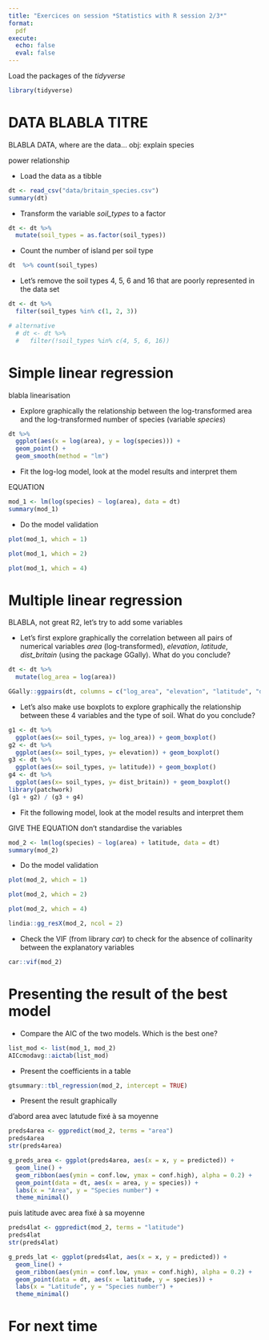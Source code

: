 ```yaml
---
title: "Exercices on session *Statistics with R session 2/3*"
format:
  pdf
execute:
  echo: false 
  eval: false 
---
```



Load the packages of the *tidyverse*
 
```r
library(tidyverse)
```

# DATA BLABLA TITRE

BLABLA DATA, where are the data...
obj: explain species

power relationship

* Load the data as a tibble

```r
dt <- read_csv("data/britain_species.csv")
summary(dt)
```

* Transform the variable *soil_types* to a factor

```r
dt <- dt %>% 
  mutate(soil_types = as.factor(soil_types))
```

* Count the number of island per soil type

```r
dt  %>% count(soil_types) 
```

* Let's remove the soil types 4, 5, 6 and 16 that are poorly represented in the data set

```r
dt <- dt %>% 
  filter(soil_types %in% c(1, 2, 3))

# alternative
  # dt <- dt %>% 
  #   filter(!soil_types %in% c(4, 5, 6, 16))
```


# Simple linear regression

blabla linearisation

* Explore graphically the relationship between the log-transformed area and the log-transformed number of species (variable *species*) 

```r
dt %>% 
  ggplot(aes(x = log(area), y = log(species))) + 
  geom_point() + 
  geom_smooth(method = "lm")
```

* Fit the log-log model, look at the model results and interpret them

EQUATION

```r
mod_1 <- lm(log(species) ~ log(area), data = dt)
summary(mod_1)
```
<!-- 
* significant positive effect of the log(area)
* moderate goodness of fit (R2)
-->

* Do the model validation

```r
plot(mod_1, which = 1)
```

<!-- 
* homoscedasticity: not too bad
* residuals independant of fitted values
-->

```r
plot(mod_1, which = 2)
```
<!-- 
normality of the residuals... not perfect 
-->


```r
plot(mod_1, which = 4)
```

<!--
No strong leverage effect
-->

# Multiple linear regression

BLABLA, not great R2, let's try to add some variables

* Let's first explore graphically the correlation between all pairs of numerical variables *area* (log-transformed), *elevation*, *latitude*, *dist_britain* (using the package GGally). What do you conclude?

```r
dt <- dt %>% 
  mutate(log_area = log(area))

GGally::ggpairs(dt, columns = c("log_area", "elevation", "latitude", "dist_britain"))
```

<!--
log(area) and elevation correlated
dist_britan and latitude correlated
=> don't include them all (and too many for the data we have)
-->

* Let's also make use boxplots to explore graphically the relationship between these 4 variables and the type of soil. What do you conclude?

```r
g1 <- dt %>% 
  ggplot(aes(x= soil_types, y= log_area)) + geom_boxplot()
g2 <- dt %>% 
  ggplot(aes(x= soil_types, y= elevation)) + geom_boxplot()
g3 <- dt %>% 
  ggplot(aes(x= soil_types, y= latitude)) + geom_boxplot()
g4 <- dt %>% 
  ggplot(aes(x= soil_types, y= dist_britain)) + geom_boxplot()
library(patchwork)
(g1 + g2) / (g3 + g4)
```
<!-- 
soil type too correlated with log_area...
-->

* Fit the following model, look at the model results and interpret them

GIVE THE EQUATION
don't standardise the variables

```r
mod_2 <- lm(log(species) ~ log(area) + latitude, data = dt)
summary(mod_2)
```
<!--
* Goodness of fit (R2) much better
* log(area) and latitude both have a significant effect
* number of species increases with area
* number of species decreases with latitude
--> 

* Do the model validation

```r
plot(mod_2, which = 1)
```

<!-- 
* homoscedasticity: not too bad
* residuals independent of fitted values
* three obs concerning
-->

```r
plot(mod_2, which = 2)
```
<!-- 
normality of the residuals
three obs concerning
-->


```r
plot(mod_2, which = 4)
```

<!--
No strong leverage effect but three obs concerning
-->

```r
lindia::gg_resX(mod_2, ncol = 2)
```
<!-- 
ok
--> 

* Check the VIF (from library *car*) to check for the absence of collinarity between the explanatory variables

```r
car::vif(mod_2)
```
<!-- ok -->


# Presenting the result of the best model

* Compare the AIC of the two models. Which is the best one?

```r
list_mod <- list(mod_1, mod_2)
AICcmodavg::aictab(list_mod)
```
<!-- best model is model 2 -->

* Present the coefficients in a table

```r
gtsummary::tbl_regression(mod_2, intercept = TRUE)
```

* Present the result graphically

d'abord area avec latutude fixé à sa moyenne

```r
preds4area <- ggpredict(mod_2, terms = "area")
preds4area
str(preds4area)
```

```r
g_preds_area <- ggplot(preds4area, aes(x = x, y = predicted)) +
  geom_line() + 
  geom_ribbon(aes(ymin = conf.low, ymax = conf.high), alpha = 0.2) + 
  geom_point(data = dt, aes(x = area, y = species)) +
  labs(x = "Area", y = "Species number") +
  theme_minimal()
```

puis latitude avec area fixé à sa moyenne

```r
preds4lat <- ggpredict(mod_2, terms = "latitude")
preds4lat
str(preds4lat)
```

```r
g_preds_lat <- ggplot(preds4lat, aes(x = x, y = predicted)) +
  geom_line() + 
  geom_ribbon(aes(ymin = conf.low, ymax = conf.high), alpha = 0.2) + 
  geom_point(data = dt, aes(x = latitude, y = species)) +
  labs(x = "Latitude", y = "Species number") +
  theme_minimal()
```


# For next time